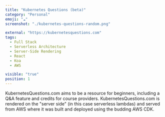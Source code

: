 ```yaml
---
title: "Kubernetes Questions (beta)"
category: "Personal"
emoji: "☁️"
screenshot: "./kubernetes-questions-random.png"

external: "https://kubernetesquestions.com"
tags:
  - Full Stack
  - Serverless Architecture
  - Server-Side Rendering
  - React
  - Koa
  - AWS

visible: "true"
position: 1
---
```


KubernetesQuestions.com aims to be a resource for beginners, including a Q&A feature and credits for course providers.
KubernetesQuestions.com is rendered on the "server side" (in this case serverless lambdas) and served from AWS where it was built and deployed using the budding AWS CDK.
